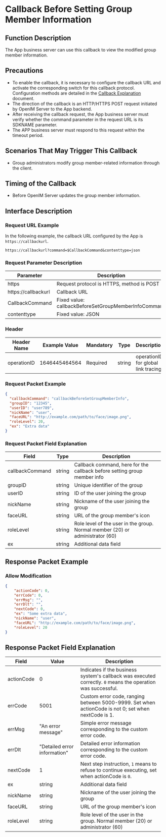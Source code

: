 # Callback Before Setting Group Member Information

## Function Description
The App business server can use this callback to view the modified group member information.

## Precautions
- To enable the callback, it is necessary to configure the callback URL and activate the corresponding switch for this callback protocol. Configuration methods are detailed in the [Callback Explanation](../introduction) document.
- The direction of the callback is an HTTP/HTTPS POST request initiated by OpenIM Server to the App backend.
- After receiving the callback request, the App business server must verify whether the command parameter in the request URL is its SDKNAME parameter.
- The APP business server must respond to this request within the timeout period.

## Scenarios That May Trigger This Callback
- Group administrators modify group member-related information through the client.

## Timing of the Callback
- Before OpenIM Server updates the group member information.

## Interface Description

### Request URL Example
In the following example, the callback URL configured by the App is `https://callbackurl`.
```plaintext
https://callbackurl?command=$CallbackCommand&contenttype=json
```

### Request Parameter Description

| Parameter            | Description                                          |
|----------------------|------------------------------------------------------|
| https               | Request protocol is HTTPS, method is POST            |
| https://callbackurl | Callback URL                                         |
| CallbackCommand     | Fixed value: callbackBeforeSetGroupMemberInfoCommand |
| contenttype         | Fixed value: JSON                                    |

### Header
| Header Name | Example Value | Mandatory | Type   | Description                         |
|-------------|---------------|-----------|--------|-------------------------------------|
| operationID | 1646445464564 | Required  | string | operationID for global link tracing |

### Request Packet Example
```json
{
  "callbackCommand": "callbackBeforeSetGroupMemberInfo",
  "groupID": "12345",
  "userID": "user789",
  "nickName": "user",
  "faceURL": "http://example.com/path/to/face/image.png",
  "roleLevel": 20,
  "ex": "Extra data"
}
```

### Request Packet Field Explanation

| Field           | Type   | Description                                             |
|-----------------|--------|---------------------------------------------------------|
| callbackCommand | string | Callback command, here for the callback before setting group member info |
| groupID         | string | Unique identifier of the group                          |
| userID          | string | ID of the user joining the group                        |
| nickName        | string | Nickname of the user joining the group                  |
| faceURL         | string | URL of the group member's icon                          |
| roleLevel       | string | Role level of the user in the group. Normal member (20) or administrator (60) |
| ex              | string | Additional data field                                   |

## Response Packet Example

### Allow Modification

```json
{
    "actionCode": 0,
    "errCode": 0,
    "errMsg": "",
    "errDlt": "",
    "nextCode": 0,
    "ex": "Some extra data",
    "nickName": "user",
    "faceURL": "http://example.com/path/to/face/image.png",
    "roleLevel": 20
}
```

## Response Packet Field Explanation

| Field      | Value | Description                                              |
|------------|-------|----------------------------------------------------------|
| actionCode | 0     | Indicates if the business system's callback was executed correctly. `0` means the operation was successful. |
| errCode    | 5001  | Custom error code, ranging between 5000-9999. Set when actionCode is not 0; set when nextCode is 1. |
| errMsg     | "An error message" | Simple error message corresponding to the custom error code. |
| errDlt     | "Detailed error information" | Detailed error information corresponding to the custom error code. |
| nextCode   | 1     | Next step instruction, `1` means to refuse to continue executing, set when actionCode is `0`. |
| ex         | string | Additional data field                                   |
| nickName   | string | Nickname of the user joining the group                   |
| faceURL    | string | URL of the group member's icon                           |
| roleLevel  | string | Role level of the user in the group. Normal member (20) or administrator (60) |